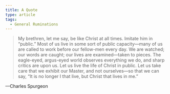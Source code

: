 ```yaml
---
title: A Quote
type: article
tags:
  - General Ruminations
---
```


> My brethren, let me say, be like Christ at all times. Imitate him in “public.” Most of us live in some sort of public capacity—many of us are called to work before our fellow-men every day. We are watched; our words are caught; our lives are examined—taken to pieces. The eagle-eyed, argus-eyed world observes everything we do, and sharp critics are upon us. Let us live the life of Christ in public. Let us take care that we exhibit our Master, and not ourselves—so that we can say, “It is no longer I that live, but Christ that lives in me.”

—Charles Spurgeon
